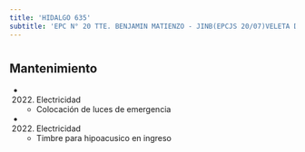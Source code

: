 ```yaml
---
title: 'HIDALGO 635'
subtitle: 'EPC N° 20 TTE. BENJAMIN MATIENZO - JINB(EPCJS 20/07)VELETA DE CABALLITO [S] - CECIE N° 22'
---
```


#


## Mantenimiento

*  (2022) Electricidad 
    + Colocación de luces de emergencia

*  (2022) Electricidad 
    + Timbre para hipoacusico en ingreso



